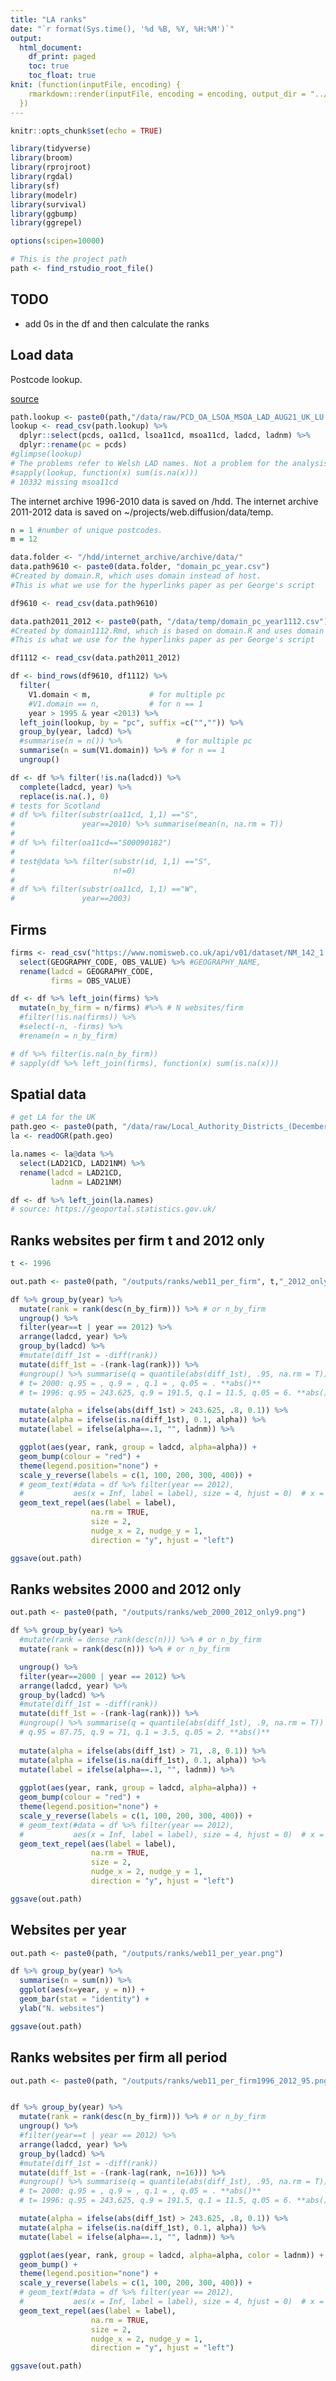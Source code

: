 ```yaml
---
title: "LA ranks"
date: "`r format(Sys.time(), '%d %B, %Y, %H:%M')`"
output: 
  html_document:
    df_print: paged
    toc: true
    toc_float: true
knit: (function(inputFile, encoding) {
    rmarkdown::render(inputFile, encoding = encoding, output_dir = "../output")
  })
---
```


```r
knitr::opts_chunk$set(echo = TRUE)

library(tidyverse)
library(broom)
library(rprojroot)
library(rgdal)
library(sf)
library(modelr)
library(survival)
library(ggbump)
library(ggrepel)

options(scipen=10000)

# This is the project path
path <- find_rstudio_root_file()
```

## TODO

- add 0s in the df and then calculate the ranks

## Load data

Postcode lookup.

[source](https://geoportal.statistics.gov.uk/datasets/postcode-to-output-area-to-lower-layer-super-output-area-to-middle-layer-super-output-area-to-local-authority-district-august-2021-lookup-in-the-uk/about)

```r
path.lookup <- paste0(path,"/data/raw/PCD_OA_LSOA_MSOA_LAD_AUG21_UK_LU.csv")
lookup <- read_csv(path.lookup) %>% 
  dplyr::select(pcds, oa11cd, lsoa11cd, msoa11cd, ladcd, ladnm) %>% 
  dplyr::rename(pc = pcds)
#glimpse(lookup)
# The problems refer to Welsh LAD names. Not a problem for the analysis.
#sapply(lookup, function(x) sum(is.na(x)))
# 10332 missing msoa11cd
```

The internet archive $1996$-$2010$ data is saved on /hdd.
The internet archive $2011$-$2012$ data is saved on ~/projects/web.diffusion/data/temp.

```r
n = 1 #number of unique postcodes. 
m = 12

data.folder <- "/hdd/internet_archive/archive/data/"
data.path9610 <- paste0(data.folder, "domain_pc_year.csv")
#Created by domain.R, which uses domain instead of host.
#This is what we use for the hyperlinks paper as per George's script

df9610 <- read_csv(data.path9610) 

data.path2011_2012 <- paste0(path, "/data/temp/domain_pc_year1112.csv")
#Created by domain1112.Rmd, which is based on domain.R and uses domain instead of host.
#This is what we use for the hyperlinks paper as per George's script

df1112 <- read_csv(data.path2011_2012)

df <- bind_rows(df9610, df1112) %>% 
  filter(
    V1.domain < m,             # for multiple pc
    #V1.domain == n,           # for n == 1
    year > 1995 & year <2013) %>%   
  left_join(lookup, by = "pc", suffix =c("","")) %>% 
  group_by(year, ladcd) %>%
  #summarise(n = n()) %>%            # for multiple pc  
  summarise(n = sum(V1.domain)) %>% # for n == 1 
  ungroup()

df <- df %>% filter(!is.na(ladcd)) %>% 
  complete(ladcd, year) %>% 
  replace(is.na(.), 0)
# tests for Scotland
# df %>% filter(substr(oa11cd, 1,1) =="S",
#               year==2010) %>% summarise(mean(n, na.rm = T))
# 
# df %>% filter(oa11cd=="S00090182")
# 
# test@data %>% filter(substr(id, 1,1) =="S",
#                      n!=0)
# 
# df %>% filter(substr(oa11cd, 1,1) =="W",
#               year==2003)
```

## Firms

```r
firms <- read_csv("https://www.nomisweb.co.uk/api/v01/dataset/NM_142_1.data.csv?geography=1811939329...1811939332,1811939334...1811939336,1811939338...1811939428,1811939436...1811939442,1811939768,1811939769,1811939443...1811939497,1811939499...1811939501,1811939503,1811939505...1811939507,1811939509...1811939517,1811939519,1811939520,1811939524...1811939570,1811939575...1811939599,1811939601...1811939628,1811939630...1811939634,1811939636...1811939647,1811939649,1811939655...1811939664,1811939667...1811939680,1811939682,1811939683,1811939685,1811939687...1811939704,1811939707,1811939708,1811939710,1811939712...1811939717,1811939719,1811939720,1811939722...1811939730,1811939757...1811939767&date=latestMINUS10&industry=37748736&employment_sizeband=0&legal_status=0&measures=20100") %>% 
  select(GEOGRAPHY_CODE, OBS_VALUE) %>% #GEOGRAPHY_NAME, 
  rename(ladcd = GEOGRAPHY_CODE,
         firms = OBS_VALUE)

df <- df %>% left_join(firms) %>% 
  mutate(n_by_firm = n/firms) #%>% # N websites/firm
  #filter(!is.na(firms)) %>% 
  #select(-n, -firms) %>% 
  #rename(n = n_by_firm)

# df %>% filter(is.na(n_by_firm))
# sapply(df %>% left_join(firms), function(x) sum(is.na(x)))
```
## Spatial data

```r
# get LA for the UK
path.geo <- paste0(path, "/data/raw/Local_Authority_Districts_(December_2021)_UK_BUC.geojson")
la <- readOGR(path.geo)

la.names <- la@data %>% 
  select(LAD21CD, LAD21NM) %>% 
  rename(ladcd = LAD21CD,
         ladnm = LAD21NM) 

df <- df %>% left_join(la.names)
# source: https://geoportal.statistics.gov.uk/
```

## Ranks websites per firm t and 2012 only

```r
t <- 1996

out.path <- paste0(path, "/outputs/ranks/web11_per_firm", t,"_2012_only95.png")

df %>% group_by(year) %>% 
  mutate(rank = rank(desc(n_by_firm))) %>% # or n_by_firm
  ungroup() %>% 
  filter(year==t | year == 2012) %>% 
  arrange(ladcd, year) %>% 
  group_by(ladcd) %>% 
  #mutate(diff_1st = -diff(rank))
  mutate(diff_1st = -(rank-lag(rank))) %>% 
  #ungroup() %>% summarise(q = quantile(abs(diff_1st), .95, na.rm = T)) 
  # t= 2000: q.95 = , q.9 = , q.1 = , q.05 = . **abs()**
  # t= 1996: q.95 = 243.625, q.9 = 191.5, q.1 = 11.5, q.05 = 6. **abs()**

  mutate(alpha = ifelse(abs(diff_1st) > 243.625, .8, 0.1)) %>% 
  mutate(alpha = ifelse(is.na(diff_1st), 0.1, alpha)) %>%
  mutate(label = ifelse(alpha==.1, "", ladnm)) %>% 

  ggplot(aes(year, rank, group = ladcd, alpha=alpha)) +
  geom_bump(colour = "red") +
  theme(legend.position="none") +
  scale_y_reverse(labels = c(1, 100, 200, 300, 400)) +
  # geom_text(#data = df %>% filter(year == 2012),
  #           aes(x = Inf, label = label), size = 4, hjust = 0)  # x = 2012 + .1
  geom_text_repel(aes(label = label),
                  na.rm = TRUE, 
                  size = 2,
                  nudge_x = 2, nudge_y = 1,
                  direction = "y", hjust = "left") 

ggsave(out.path)
```

## Ranks websites 2000 and 2012 only

```r
out.path <- paste0(path, "/outputs/ranks/web_2000_2012_only9.png")

df %>% group_by(year) %>% 
  #mutate(rank = dense_rank(desc(n))) %>% # or n_by_firm
  mutate(rank = rank(desc(n))) %>% # or n_by_firm

  ungroup() %>% 
  filter(year==2000 | year == 2012) %>% 
  arrange(ladcd, year) %>% 
  group_by(ladcd) %>% 
  #mutate(diff_1st = -diff(rank))
  mutate(diff_1st = -(rank-lag(rank))) %>% 
  #ungroup() %>% summarise(q = quantile(abs(diff_1st), .9, na.rm = T)) 
  # q.95 = 87.75, q.9 = 71, q.1 = 3.5, q.05 = 2. **abs()** 
  
  mutate(alpha = ifelse(abs(diff_1st) > 71, .8, 0.1)) %>% 
  mutate(alpha = ifelse(is.na(diff_1st), 0.1, alpha)) %>%
  mutate(label = ifelse(alpha==.1, "", ladnm)) %>% 
  
  ggplot(aes(year, rank, group = ladcd, alpha=alpha)) +
  geom_bump(colour = "red") +
  theme(legend.position="none") +
  scale_y_reverse(labels = c(1, 100, 200, 300, 400)) +
  # geom_text(#data = df %>% filter(year == 2012),
  #           aes(x = Inf, label = label), size = 4, hjust = 0)  # x = 2012 + .1
  geom_text_repel(aes(label = label),
                  na.rm = TRUE, 
                  size = 2,
                  nudge_x = 2, nudge_y = 1,
                  direction = "y", hjust = "left") 

ggsave(out.path)

```

## Websites per year

```r
out.path <- paste0(path, "/outputs/ranks/web11_per_year.png")

df %>% group_by(year) %>% 
  summarise(n = sum(n)) %>% 
  ggplot(aes(x=year, y = n)) +
  geom_bar(stat = "identity") +
  ylab("N. websites")

ggsave(out.path)
```

## Ranks websites per firm all period

```r
out.path <- paste0(path, "/outputs/ranks/web11_per_firm1996_2012_95.png")


df %>% group_by(year) %>% 
  mutate(rank = rank(desc(n_by_firm))) %>% # or n_by_firm
  ungroup() %>% 
  #filter(year==t | year == 2012) %>% 
  arrange(ladcd, year) %>% 
  group_by(ladcd) %>% 
  #mutate(diff_1st = -diff(rank))
  mutate(diff_1st = -(rank-lag(rank, n=16))) %>% 
  #ungroup() %>% summarise(q = quantile(abs(diff_1st), .95, na.rm = T)) 
  # t= 2000: q.95 = , q.9 = , q.1 = , q.05 = . **abs()**
  # t= 1996: q.95 = 243.625, q.9 = 191.5, q.1 = 11.5, q.05 = 6. **abs()**

  mutate(alpha = ifelse(abs(diff_1st) > 243.625, .8, 0.1)) %>% 
  mutate(alpha = ifelse(is.na(diff_1st), 0.1, alpha)) %>%
  mutate(label = ifelse(alpha==.1, "", ladnm)) %>% 

  ggplot(aes(year, rank, group = ladcd, alpha=alpha, color = ladnm)) +
  geom_bump() +
  theme(legend.position="none") +
  scale_y_reverse(labels = c(1, 100, 200, 300, 400)) +
  # geom_text(#data = df %>% filter(year == 2012),
  #           aes(x = Inf, label = label), size = 4, hjust = 0)  # x = 2012 + .1
  geom_text_repel(aes(label = label),
                  na.rm = TRUE, 
                  size = 2,
                  nudge_x = 2, nudge_y = 1,
                  direction = "y", hjust = "left") 

ggsave(out.path)
```